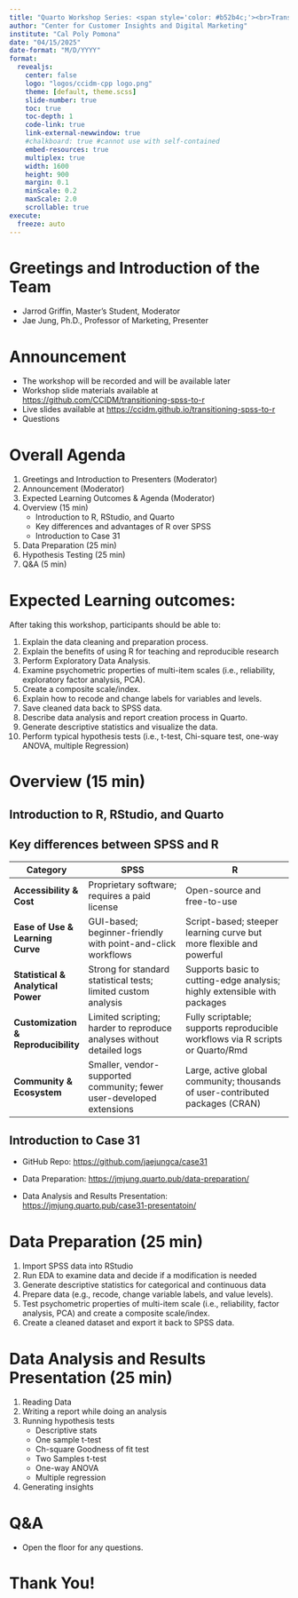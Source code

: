 ```yaml
---
title: "Quarto Workshop Series: <span style='color: #b52b4c;'><br>Transitioning from SPSS to R</span>"
author: "Center for Customer Insights and Digital Marketing"
institute: "Cal Poly Pomona"
date: "04/15/2025"
date-format: "M/D/YYYY"
format:
  revealjs:
    center: false
    logo: "logos/ccidm-cpp logo.png"
    theme: [default, theme.scss]
    slide-number: true
    toc: true
    toc-depth: 1
    code-link: true
    link-external-newwindow: true
    #chalkboard: true #cannot use with self-contained
    embed-resources: true
    multiplex: true
    width: 1600
    height: 900
    margin: 0.1
    minScale: 0.2
    maxScale: 2.0
    scrollable: true
execute: 
  freeze: auto
---
```


# Greetings and Introduction of the Team

-   Jarrod Griffin, Master's Student, Moderator
-   Jae Jung, Ph.D., Professor of Marketing, Presenter

# Announcement

-   The workshop will be recorded and will be available later
-   Workshop slide materials available at <https://github.com/CCIDM/transitioning-spss-to-r>
-   Live slides available at <https://ccidm.github.io/transitioning-spss-to-r>
-   Questions

# Overall Agenda

::: incremental
1.  Greetings and Introduction to Presenters (Moderator)
2.  Announcement (Moderator)
3.  Expected Learning Outcomes & Agenda (Moderator)
4.  Overview (15 min)
    -   Introduction to R, RStudio, and Quarto
    -   Key differences and advantages of R over SPSS
    -   Introduction to Case 31
5.  Data Preparation (25 min)
6.  Hypothesis Testing (25 min)
7.  Q&A (5 min)
:::

# Expected Learning outcomes:

After taking this workshop, participants should be able to:

::: {.medium-small .incremental}
1.  Explain the data cleaning and preparation process.
2.  Explain the benefits of using R for teaching and reproducible research
3.  Perform Exploratory Data Analysis.
4.  Examine psychometric properties of multi-item scales (i.e., reliability, exploratory factor analysis, PCA).
5.  Create a composite scale/index.
6.  Explain how to recode and change labels for variables and levels.
7.  Save cleaned data back to SPSS data.
8.  Describe data analysis and report creation process in Quarto.
9.  Generate descriptive statistics and visualize the data.
10. Perform typical hypothesis tests (i.e., t-test, Chi-square test, one-way ANOVA, multiple Regression)
:::

# Overview (15 min)

## Introduction to R, RStudio, and Quarto

## Key differences between SPSS and R

::: {.table-font}
| **Category** | **SPSS** | **R** |
|---------------|---------------------------|------------------------------|
| **Accessibility & Cost** | Proprietary software; requires a paid license | Open-source and free-to-use |
| **Ease of Use & Learning Curve** | GUI-based; beginner-friendly with point-and-click workflows | Script-based; steeper learning curve but more flexible and powerful |
| **Statistical & Analytical Power** | Strong for standard statistical tests; limited custom analysis | Supports basic to cutting-edge analysis; highly extensible with packages |
| **Customization & Reproducibility** | Limited scripting; harder to reproduce analyses without detailed logs | Fully scriptable; supports reproducible workflows via R scripts or Quarto/Rmd |
| **Community & Ecosystem** | Smaller, vendor-supported community; fewer user-developed extensions | Large, active global community; thousands of user-contributed packages (CRAN) |
:::

## Introduction to Case 31

-   GitHub Repo: <https://github.com/jaejungca/case31>

-   Data Preparation: <https://jmjung.quarto.pub/data-preparation/>

-   Data Analysis and Results Presentation: <https://jmjung.quarto.pub/case31-presentatoin/>

# Data Preparation (25 min)

1.  Import SPSS data into RStudio
2.  Run EDA to examine data and decide if a modification is needed
3.  Generate descriptive statistics for categorical and continuous data
4.  Prepare data (e.g., recode, change variable labels, and value levels).
5.  Test psychometric properties of multi-item scale (i.e., reliability, factor analysis, PCA) and create a composite scale/index.
6.  Create a cleaned dataset and export it back to SPSS data.

# Data Analysis and Results Presentation (25 min)

1.  Reading Data
2.  Writing a report while doing an analysis
3.  Running hypothesis tests
    -   Descriptive stats
    -   One sample t-test
    -   Ch-square Goodness of fit test
    -   Two Samples t-test
    -   One-way ANOVA
    -   Multiple regression
4.  Generating insights

# Q&A

-   Open the floor for any questions.

# Thank You!
